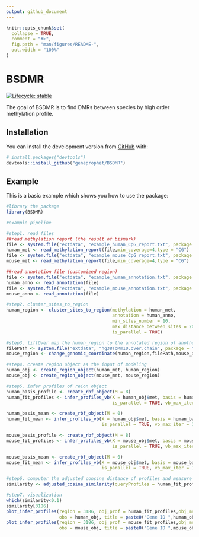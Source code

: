 ```yaml
---
output: github_document
---
```


<!-- README.md is generated from README.Rmd. Please edit that file -->

```r
knitr::opts_chunk$set(
  collapse = TRUE,
  comment = "#>",
  fig.path = "man/figures/README-",
  out.width = "100%"
)
```

# BSDMR

<!-- badges: start -->

[![Lifecycle: stable](https://img.shields.io/badge/lifecycle-stable-brightgreen.svg)](https://www.tidyverse.org/lifecycle/#stable)
<!-- badges: end -->

The goal of BSDMR is to find DMRs between species by high order methylation profile.

## Installation

You can install the development version from [GitHub](https://github.com/geneprophet/BSDMR) with:

``` r
# install.packages("devtools")
devtools::install_github("geneprophet/BSDMR")
```
## Example

This is a basic example which shows you how to use the package:

```r
#library the package
library(BSDMR)

#example pipeline

#step1. read files
##read methylation report (the result of bismark)
file <- system.file("extdata", "example_human_CpG_report.txt", package = "BSDMR")
human_met <- read_methylation_report(file,min_coverage=4,type = "CG")
file <- system.file("extdata", "example_mouse_CpG_report.txt", package = "BSDMR")
mouse_met <- read_methylation_report(file,min_coverage=4,type = "CG")

##read annotation file (customized region)
file <- system.file("extdata", "example_human_annotation.txt", package = "BSDMR")
human_anno <- read_annotation(file)
file <- system.file("extdata", "example_mouse_annotation.txt", package = "BSDMR")
mouse_anno <- read_annotation(file)

#step2. cluster_sites_to_region
human_region <- cluster_sites_to_region(methylation = human_met,
                                        annotation = human_anno,
                                        min_sites_number = 10,
                                        max_distance_between_sites = 200,
                                        is_parallel = TRUE)

#step3. liftOver map the human_region to the annotated region of another species(mouse)
filePath <- system.file("extdata", "hg38ToMm10.over.chain", package = "BSDMR")
mouse_region <- change_genomic_coordinate(human_region,filePath,mouse_anno)

#step4. create region object as the input of modeling
human_obj <- create_region_object(human_met, human_region)
mouse_obj <- create_region_object(mouse_met, mouse_region)

#step5. infer profiles of reion object
human_basis_profile <- create_rbf_object(M = 8)
human_fit_profiles <- infer_profiles_vb(X = human_obj$met, basis = human_basis_profile, 
                                        is_parallel = TRUE, vb_max_iter = 100)

human_basis_mean <- create_rbf_object(M = 0)
human_fit_mean <- infer_profiles_vb(X = human_obj$met, basis = human_basis_mean,
                                    is_parallel = TRUE, vb_max_iter = 100)

mouse_basis_profile <- create_rbf_object(M = 8)
mouse_fit_profiles <- infer_profiles_vb(X = mouse_obj$met, basis = mouse_basis_profile, 
                                        is_parallel = TRUE, vb_max_iter = 100)

mouse_basis_mean <- create_rbf_object(M = 0)
mouse_fit_mean <- infer_profiles_vb(X = mouse_obj$met, basis = mouse_basis_mean, 
                                    is_parallel = TRUE, vb_max_iter = 100)

#step6. computer the adjusted consine distance of profiles and measure the similarity
similarity <- adjusted_cosine_similarity(queryProfiles = human_fit_profiles,subjectProfiles = mouse_fit_profiles)

#step7. visualization
which(similarity<0.1)
similarity[3186]
plot_infer_profiles(region = 3186, obj_prof = human_fit_profiles,obj_mean = human_fit_mean,
                    obs = human_obj, title = paste0("Gene ID ",human_obj$anno$id[3186]))
plot_infer_profiles(region = 3186, obj_prof = mouse_fit_profiles,obj_mean = mouse_fit_mean,
                    obs = mouse_obj, title = paste0("Gene ID ",mouse_obj$anno$id[3186]))

```
